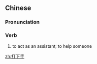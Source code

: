 ==Chinese==
{{zh-forms|type=12}}

===Pronunciation===
{{zh-pron
|m=dǎxiàshǒu
|cat=v
}}

===Verb===
{{zh-verb}}

# {{lb|zh|colloquial}} to act as an assistant; to help someone
#: {{zh-x|我 需要 有 人 在 我 旁邊 幫 我 打下手。|I need someone by my side to '''help''' me.}}

[[zh:打下手]]